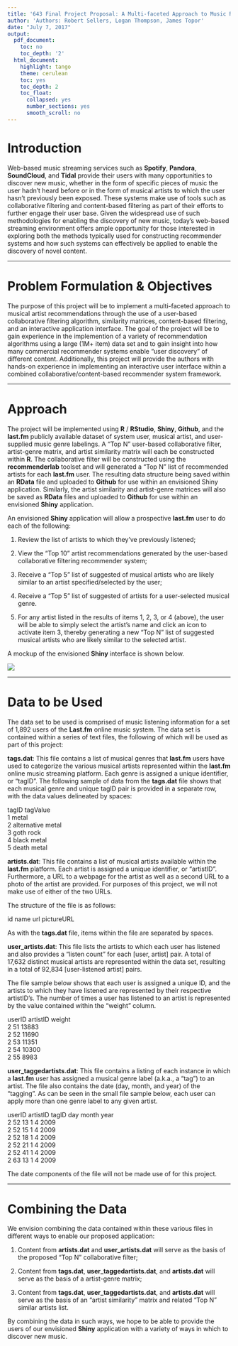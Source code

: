 ```yaml
---
title: '643 Final Project Proposal: A Multi-faceted Approach to Music Recommendations'
author: 'Authors: Robert Sellers, Logan Thompson, James Topor'
date: "July 7, 2017"
output:
  pdf_document:
    toc: no
    toc_depth: '2'
  html_document:
    highlight: tango
    theme: cerulean
    toc: yes
    toc_depth: 2
    toc_float:
      collapsed: yes
      number_sections: yes
      smooth_scroll: no
---
```


# Introduction

Web-based music streaming services such as __Spotify__, __Pandora__, __SoundCloud__, and __Tidal__ provide their users with many opportunities to discover new music, whether in the form of specific pieces of music the user hadn't heard before or in the form of musical artists to which the user hasn't previously been exposed. These systems make use of tools such as collaborative filtering and content-based filtering as part of their efforts to further engage their user base. Given the widespread use of such methodologies for enabling the discovery of new music, today's web-based streaming environment offers ample opportunity for those interested in exploring both the methods typically used for constructing recommender systems and how such systems can effectively be applied to enable the discovery of novel content.

_____

# Problem Formulation & Objectives

The purpose of this project will be to implement a multi-faceted approach to musical artist recommendations through the use of a user-based collaborative filtering algorithm, similarity matrices, content-based filtering, and an interactive application interface. The goal of the project will be to gain experience in the implemention of a variety of recommendation algorithms using a large (1M+ item) data set and to gain insight into how many commercial recommender systems enable "user discovery" of different content. Additionally, this project will provide the authors with hands-on experience in implementing an interactive user interface within a combined collaborative/content-based recommender system framework.

_____

# Approach

The project will be implemented using __R__ / __RStudio__, __Shiny__, __Github__, and the __last.fm__ publicly available dataset of system user, musical artist, and user-supplied music genre labelings. A "Top N" user-based collaborative filter, artist-genre matrix, and artist similarity matrix will each be constructed within __R__. The collaborative filter will be constructed using the __recommenderlab__ toolset and will generated a "Top N" list of recommended artists for each __last.fm__ user. The resulting data structure being saved within an __RData__ file and uploaded to __Github__ for use within an envisioned Shiny application. Similarly, the artist similarity and artist-genre matrices will also be saved as __RData__ files and uploaded to __Github__ for use within an envisioned __Shiny__ application.

An envisioned __Shiny__ application will allow a prospective __last.fm__ user to do each of the following:

1. Review the list of artists to which they've previously listened;

2. View the "Top 10" artist recommendations generated by the user-based collaborative filtering recommender system;

3. Receive a "Top 5" list of suggested of musical artists who are likely similar to an artist specified/selected by the user;

4. Receive a "Top 5" list of suggested of artists for a user-selected musical genre.

5. For any artist listed in the results of items 1, 2, 3, or 4 (above), the user will be able to simply select the artist's name and click an icon to activate item 3, thereby generating a new "Top N" list of suggested musical artists who are likely similar to the selected artist.

A mockup of the envisioned __Shiny__ interface is shown below.

![](FP_Shiny_mock.png)

_____

# Data to be Used

The data set to be used is comprised of music listening information for a set of 1,892 users of the __Last.fm__ online music system. The data set is contained within a series of text files, the following of which will be used as part of this project:

__tags.dat__: This file contains a list of musical genres that __last.fm__ users have used to categorize the various musical artists represented within the __last.fm__ online music streaming platform. Each genre is assigned a unique identifier, or "tagID". The following sample of data from the __tags.dat__ file shows that each musical genre and unique tagID pair is provided in a separate row, with the data values delineated by spaces: 

tagID	tagValue  
1	metal  
2	alternative metal  
3	goth rock  
4	black metal  
5	death metal  


__artists.dat__: This file contains a list of musical artists available within the __last.fm__ platform. Each artist is assigned a unique identifier, or "artistID". Furthermore, a URL to a webpage for the artist as well as a second URL to a photo of the artist are provided. For purposes of this project, we will not make use of either of the two URLs.

The structure of the file is as follows:

id	name	url	pictureURL

As with the __tags.dat__ file, items within the file are separated by spaces.

__user_artists.dat__: This file lists the artists to which each user has listened and also provides a "listen count" for each [user, artist] pair. A total of 17,632 distinct musical artists are represented within the data set, resulting in a total of 92,834 [user-listened artist] pairs.

The file sample below shows that each user is assigned a unique ID, and the artists to which they have listened are represented by their respective artistID's. The number of times a user has listened to an artist is represented by the value contained within the "weight" column.

userID	artistID	weight  
2	51	13883  
2	52	11690  
2	53	11351  
2	54	10300  
2	55	8983  

__user_taggedartists.dat__: This file contains a listing of each instance in which a __last.fm__ user has assigned a musical genre label (a.k.a., a "tag") to an artist. The file also contains the date (day, month, and year) of the "tagging". As can be seen in the small file sample below, each user can apply more than one genre label to any given artist.

userID	artistID	tagID	day	month	year  
2	52	13	1	4	2009  
2	52	15	1	4	2009  
2	52	18	1	4	2009  
2	52	21	1	4	2009  
2	52	41	1	4	2009  
2	63	13	1	4	2009  

The date components of the file will not be made use of for this project.

_____

# Combining the Data

We envision combining the data contained within these various files in different ways to enable our proposed application:

1. Content from __artists.dat__ and __user_artists.dat__ will serve as the basis of the proposed "Top N" collaborative filter;

2. Content from __tags.dat__, __user_taggedartists.dat__, and __artists.dat__ will serve as the basis of a artist-genre matrix;

3. Content from __tags.dat__, __user_taggedartists.dat__, and __artists.dat__ will serve as the basis of an "artist similarity" matrix and related "Top N" similar artists list.

By combining the data in such ways, we hope to be able to provide the users of our envisioned __Shiny__ application with a variety of ways in which to discover new music.